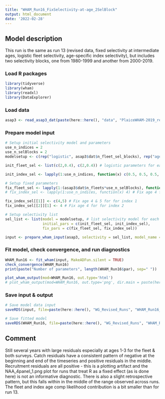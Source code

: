 ```yaml
---
title: "WHAM_Run16_FixSelectivity-at-age_2SelBlock"
output: html_document
date: '2022-02-28'
---
```


## Model description
This run is the same as run 13 (revised data, fixed selectivity at intermediate ages, logistic fleet selectivity, age-specific index selectivity), but includes two selectivity blocks, one from 1980-1999 and another from 2000-2019.

### Load R packages
```r
library(tidyverse)
library(wham)
library(readxl)
library(DataExplorer)
```

### Load data
```r
asap3 <- read_asap3_dat(paste(here::here(), "data", "PlaiceWHAM-2019_revised_NEFSC-LW-WAA_2SelBlock.DAT", sep="/"))
```

### Prepare model input
```r
# Setup initial selectivity model and parameters
use_n_indices = 2
use_n_selBlocks = 2
modelsetup <- c(rep("logistic", asap3$dat$n_fleet_sel_blocks), rep("age-specific", use_n_indices))

init_fleet_sel <- list(c(2,0.4), c(2,0.4)) # logistic parameters for each selectivity block, based on model type

init_index_sel <- lapply(1:use_n_indices, function(x) c(0.5, 0.5, 0.5, 1, 1, 0.5, 0.5, 0.5, 0.5, 0.5, 0.5))

# Setup fixed parameters
fix_fleet_sel <- lapply(1:(asap3$dat$n_fleets*use_n_selBlocks), function(x) NA) 
# fix_index_sel <- lapply(1:use_n_indices, function(x) 4) # Fix age 4 for both indices,  NA means do not fix 

fix_index_sel[[1]] <- c(4,5) # Fix age 4 & 5 for for index 1
fix_index_sel[[2]][1] <- 4 # Fix age 4 for for index 2

# Setup selectivity list
sel_list <- list(model = modelsetup, # list selectivity model for each fleet and index
                 initial_pars = c(init_fleet_sel, init_index_sel),
                 fix_pars = c(fix_fleet_sel, fix_index_sel))

input <- prepare_wham_input(asap3, selectivity = sel_list, model_name = "WHAM_Run16") 
```

### Fit model, check convergence, and run diagnostics
```r
WHAM_Run16 <- fit_wham(input, MakeADFun.silent = TRUE) 
check_convergence(WHAM_Run16)
print(paste("Number of parameters", length(WHAM_Run16$par), sep=" "))

plot_wham_output(mod=WHAM_Run16, out.type='html')
# plot_wham_output(mod=WHAM_Run16, out.type='png', dir.main = paste(here::here(), "WHAM_Run16", sep="/"))
```

### Save input & output
```r
# Save model data input
saveRDS(input, file=paste(here::here(), "WG_Revised_Runs", "WHAM_Run16_FixSelectivity-at-age_2SelBlock", "WHAM_Run16_input.rds", sep="/"))

# Save fitted model
saveRDS(WHAM_Run16, file=paste(here::here(), "WG_Revised_Runs", "WHAM_Run16_FixSelectivity-at-age_2SelBlock", "WHAM_Run16_model.rds", sep="/"))
```

## Comment
Still several years with large residuals especially at ages 1-3 for the fleet & both surveys. Catch residuals have a consistent pattern of negative at the beginning and end of the timeseries and positive residuals in the middle. Recruitment residuals are all positive - this is a plotting artifact and the NAA_4panel_1.png plot for runs that treat R as a fixed effect (as is done here) is not an informative diagnostic. There is also a slight retrospective pattern, but this falls within in the middle of the range observed across runs. The fleet and index age comp likelihood contribution is a bit smaller than for run 13.

